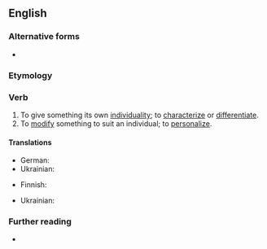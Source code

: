 ==English==

===Alternative forms===
* {{alter|en|individualise||non-Oxford}}

===Etymology===
{{suffix|en|individual|ize}}

===Verb===
{{en-verb}} {{tlb|en|American spelling|Oxford British spelling}}

# To give something its own [[individuality]]; to [[characterize]] or [[differentiate]].
# To [[modify]] something to suit an individual; to [[personalize]].

====Translations====
{{trans-top|to give something its own individality}}
{{trans-mid}}
* German: {{t+|de|individualisieren}}
* Ukrainian: {{t|uk|індивідуалізува́ти|impf|pf}}
{{trans-bottom}}

{{trans-top|to modify something to suit an individual}}
* Finnish: {{t+|fi|yksilöllistää}}
{{trans-mid}}
* Ukrainian: {{t|uk|індивідуалізува́ти|impf|pf}}
{{trans-bottom}}

===Further reading===
* {{R:Oxford Learner's Dictionaries}}